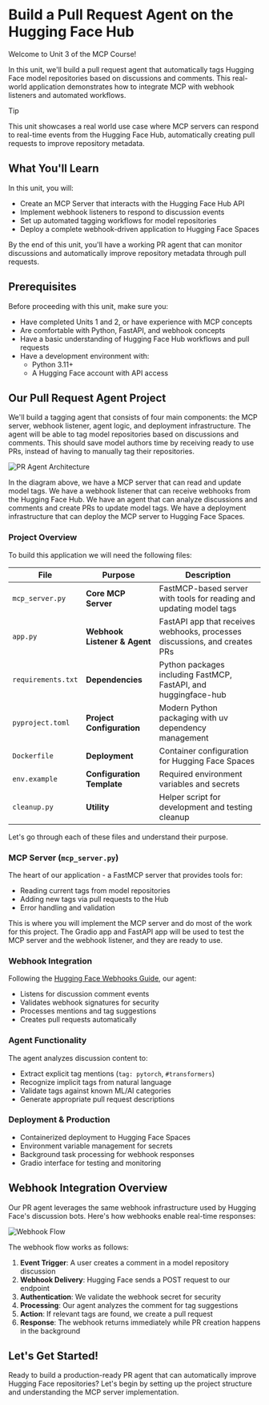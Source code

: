 # Build a Pull Request Agent on the Hugging Face Hub

Welcome to Unit 3 of the MCP Course! 

In this unit, we'll build a pull request agent that automatically tags Hugging Face model repositories based on discussions and comments. This real-world application demonstrates how to integrate MCP with webhook listeners and automated workflows.

> [!TIP]
> This unit showcases a real world use case where MCP servers can respond to real-time events from the Hugging Face Hub, automatically creating pull requests to improve repository metadata.

## What You'll Learn

In this unit, you will:

- Create an MCP Server that interacts with the Hugging Face Hub API
- Implement webhook listeners to respond to discussion events
- Set up automated tagging workflows for model repositories
- Deploy a complete webhook-driven application to Hugging Face Spaces

By the end of this unit, you'll have a working PR agent that can monitor discussions and automatically improve repository metadata through pull requests.

## Prerequisites

Before proceeding with this unit, make sure you:

- Have completed Units 1 and 2, or have experience with MCP concepts
- Are comfortable with Python, FastAPI, and webhook concepts
- Have a basic understanding of Hugging Face Hub workflows and pull requests
- Have a development environment with:
  - Python 3.11+
  - A Hugging Face account with API access

## Our Pull Request Agent Project

We'll build a tagging agent that consists of four main components: the MCP server, webhook listener, agent logic, and deployment infrastructure. The agent will be able to tag model repositories based on discussions and comments. This should save model authors time by receiving ready to use PRs, instead of having to manually tag their repositories.

![PR Agent Architecture](https://huggingface.co/datasets/mcp-course/images/resolve/main/unit3/architecture.png)

In the diagram above, we have a MCP server that can read and update model tags. We have a webhook listener that can receive webhooks from the Hugging Face Hub. We have an agent that can analyze discussions and comments and create PRs to update model tags. We have a deployment infrastructure that can deploy the MCP server to Hugging Face Spaces.

### Project Overview

  To build this application we will need the following files:

| File | Purpose | Description |
|------|---------|-------------|
| `mcp_server.py` | **Core MCP Server** | FastMCP-based server with tools for reading and updating model tags |
| `app.py` | **Webhook Listener & Agent** | FastAPI app that receives webhooks, processes discussions, and creates PRs |
| `requirements.txt` | **Dependencies** | Python packages including FastMCP, FastAPI, and huggingface-hub |
| `pyproject.toml` | **Project Configuration** | Modern Python packaging with uv dependency management |
| `Dockerfile` | **Deployment** | Container configuration for Hugging Face Spaces |
| `env.example` | **Configuration Template** | Required environment variables and secrets |
| `cleanup.py` | **Utility** | Helper script for development and testing cleanup |

Let's go through each of these files and understand their purpose.

### MCP Server (`mcp_server.py`)

The heart of our application - a FastMCP server that provides tools for:
- Reading current tags from model repositories
- Adding new tags via pull requests to the Hub
- Error handling and validation

This is where you will implement the MCP server and do most of the work for this project. The Gradio app and FastAPI app will be used to test the MCP server and the webhook listener, and they are ready to use.

### Webhook Integration

Following the [Hugging Face Webhooks Guide](https://huggingface.co/docs/hub/webhooks-guide-discussion-bot), our agent:
- Listens for discussion comment events
- Validates webhook signatures for security
- Processes mentions and tag suggestions
- Creates pull requests automatically

### Agent Functionality

The agent analyzes discussion content to:
- Extract explicit tag mentions (`tag: pytorch`, `#transformers`)
- Recognize implicit tags from natural language
- Validate tags against known ML/AI categories
- Generate appropriate pull request descriptions

### Deployment & Production

- Containerized deployment to Hugging Face Spaces
- Environment variable management for secrets
- Background task processing for webhook responses
- Gradio interface for testing and monitoring

## Webhook Integration Overview

Our PR agent leverages the same webhook infrastructure used by Hugging Face's discussion bots. Here's how webhooks enable real-time responses:

![Webhook Flow](https://huggingface.co/datasets/huggingface/documentation-images/resolve/main/hub/webhooks-guides/001-discussion-bot/webhook-creation.png)

The webhook flow works as follows:
1. **Event Trigger**: A user creates a comment in a model repository discussion
2. **Webhook Delivery**: Hugging Face sends a POST request to our endpoint
3. **Authentication**: We validate the webhook secret for security
4. **Processing**: Our agent analyzes the comment for tag suggestions
5. **Action**: If relevant tags are found, we create a pull request
6. **Response**: The webhook returns immediately while PR creation happens in the background

## Let's Get Started!

Ready to build a production-ready PR agent that can automatically improve Hugging Face repositories? Let's begin by setting up the project structure and understanding the MCP server implementation.

